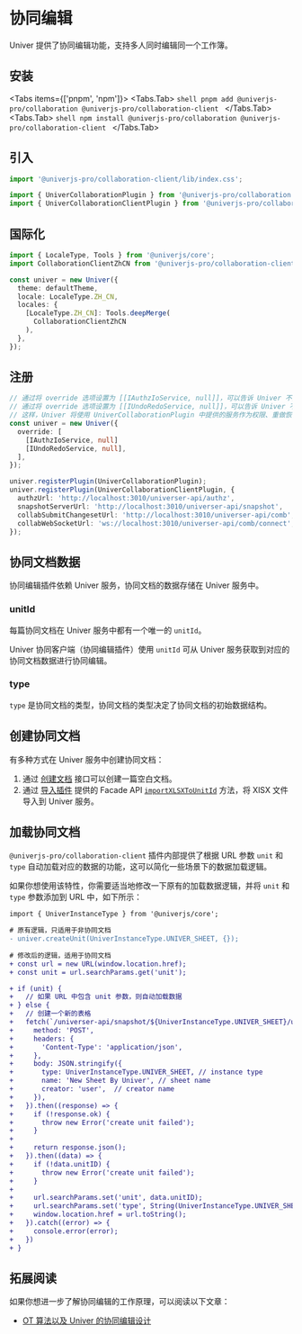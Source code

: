 
# 协同编辑

<BusinessPlanNotice />

<ServerNotice />

Univer 提供了协同编辑功能，支持多人同时编辑同一个工作簿。

## 安装

<Tabs items={['pnpm', 'npm']}>
  <Tabs.Tab>
    ```shell
    pnpm add @univerjs-pro/collaboration @univerjs-pro/collaboration-client
    ```
  </Tabs.Tab>
  <Tabs.Tab>
    ```shell
    npm install @univerjs-pro/collaboration @univerjs-pro/collaboration-client
    ```
  </Tabs.Tab>
</Tabs>

## 引入

```typescript
import '@univerjs-pro/collaboration-client/lib/index.css';

import { UniverCollaborationPlugin } from '@univerjs-pro/collaboration';
import { UniverCollaborationClientPlugin } from '@univerjs-pro/collaboration-client';
```

## 国际化

```typescript
import { LocaleType, Tools } from '@univerjs/core';
import CollaborationClientZhCN from '@univerjs-pro/collaboration-client/locale/zh-CN';

const univer = new Univer({
  theme: defaultTheme,
  locale: LocaleType.ZH_CN,
  locales: {
    [LocaleType.ZH_CN]: Tools.deepMerge(
      CollaborationClientZhCN
    ),
  },
});
```

## 注册

```typescript
// 通过将 override 选项设置为 [[IAuthzIoService, null]]，可以告诉 Univer 不要注册内置的 IAuthzIoService。
// 通过将 override 选项设置为 [[IUndoRedoService, null]]，可以告诉 Univer 不要注册内置的 IUndoRedoService
// 这样，Univer 将使用 UniverCollaborationPlugin 中提供的服务作为权限、重做恢复服务的实现。
const univer = new Univer({
  override: [
    [IAuthzIoService, null]
    [IUndoRedoService, null],
  ],
});

univer.registerPlugin(UniverCollaborationPlugin);
univer.registerPlugin(UniverCollaborationClientPlugin, {
  authzUrl: 'http://localhost:3010/universer-api/authz',
  snapshotServerUrl: 'http://localhost:3010/universer-api/snapshot',
  collabSubmitChangesetUrl: 'http://localhost:3010/universer-api/comb',
  collabWebSocketUrl: 'ws://localhost:3010/universer-api/comb/connect',
});
```

## 协同文档数据

协同编辑插件依赖 Univer 服务，协同文档的数据存储在 Univer 服务中。

### unitId

每篇协同文档在 Univer 服务中都有一个唯一的 `unitId`。

Univer 协同客户端（协同编辑插件）使用 `unitId` 可从 Univer 服务获取到对应的协同文档数据进行协同编辑。

### type

`type` 是协同文档的类型，协同文档的类型决定了协同文档的初始数据结构。

## 创建协同文档

有多种方式在 Univer 服务中创建协同文档：

1. 通过 [创建文档](/guides/sheets/server/api#create-empty-document) 接口可以创建一篇空白文档。
2. 通过 [导入插件](/guides/sheets/features/import-export) 提供的 Facade API [`importXLSXToUnitId`](/guides/sheets/features/core/sheet-api#import-xlsx-and-get-unitid) 方法，将 XlSX 文件导入到 Univer 服务。

## 加载协同文档

`@univerjs-pro/collaboration-client` 插件内部提供了根据 URL 参数 `unit` 和 `type` 自动加载对应的数据的功能，这可以简化一些场景下的数据加载逻辑。

如果你想使用该特性，你需要适当地修改一下原有的加载数据逻辑，并将 `unit` 和 `type` 参数添加到 URL 中，如下所示：

```diff
import { UniverInstanceType } from '@univerjs/core';

# 原有逻辑，只适用于非协同文档
- univer.createUnit(UniverInstanceType.UNIVER_SHEET, {});
 
# 修改后的逻辑，适用于协同文档
+ const url = new URL(window.location.href);
+ const unit = url.searchParams.get('unit');

+ if (unit) {
+   // 如果 URL 中包含 unit 参数，则自动加载数据
+ } else {
+   // 创建一个新的表格
+   fetch(`/universer-api/snapshot/${UniverInstanceType.UNIVER_SHEET}/unit/-/create`, {
+     method: 'POST',
+     headers: {
+       'Content-Type': 'application/json',
+     },
+     body: JSON.stringify({
+       type: UniverInstanceType.UNIVER_SHEET, // instance type
+       name: 'New Sheet By Univer', // sheet name
+       creator: 'user',  // creator name
+     }),
+   }).then((response) => {
+     if (!response.ok) {
+       throw new Error('create unit failed');
+     }
+
+     return response.json();
+   }).then((data) => {
+     if (!data.unitID) {
+       throw new Error('create unit failed');
+     }
+
+     url.searchParams.set('unit', data.unitID);
+     url.searchParams.set('type', String(UniverInstanceType.UNIVER_SHEET));
+     window.location.href = url.toString();
+   }).catch((error) => {
+     console.error(error);
+   })
+ }
```

## 拓展阅读

如果你想进一步了解协同编辑的工作原理，可以阅读以下文章：

- [OT 算法以及 Univer 的协同编辑设计](/blog/post/ot)